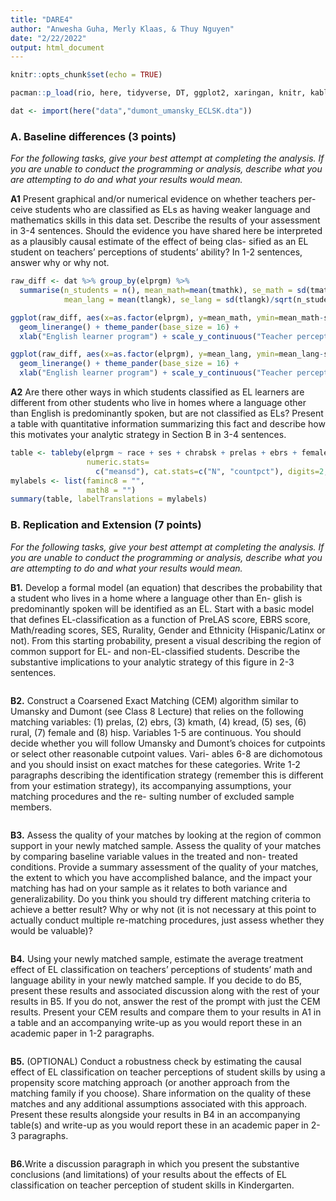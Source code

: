```yaml
---
title: "DARE4"
author: "Anwesha Guha, Merly Klaas, & Thuy Nguyen"
date: "2/22/2022"
output: html_document
---
```


```r
knitr::opts_chunk$set(echo = TRUE)

pacman::p_load(rio, here, tidyverse, DT, ggplot2, xaringan, knitr, kableExtra, modelsummary, stargazer, xaringanthemer, gganimate, ggthemes, fixest, haven, arsenal, MatchIt, gtools)

```

```r
dat <- import(here("data","dumont_umansky_ECLSK.dta"))
```

### A. Baseline differences (3 points)
*For the following tasks, give your best attempt at completing the analysis. If you are unable to conduct the programming or analysis, describe what you are attempting to do and what your results would mean.*

**A1** Present graphical and/or numerical evidence on whether teachers per- ceive students who are classified as ELs as having weaker language and mathematics skills in this data set. Describe the results of your assessment in 3-4 sentences. Should the evidence you have shared here be interpreted as a plausibly causal estimate of the effect of being clas- sified as an EL student on teachers’ perceptions of students’ ability? In 1-2 sentences, answer why or why not.

```r
raw_diff <- dat %>% group_by(elprgm) %>% 
  summarise(n_students = n(), mean_math=mean(tmathk), se_math = sd(tmathk)/sqrt(n_students),
            mean_lang = mean(tlangk), se_lang = sd(tlangk)/sqrt(n_students))

ggplot(raw_diff, aes(x=as.factor(elprgm), y=mean_math, ymin=mean_math-se_math, ymax=mean_math+se_math)) + geom_col(fill = "darkgreen", alpha=0.4) + 
  geom_linerange() + theme_pander(base_size = 16) +
  xlab("English learner program") + scale_y_continuous("Teacher perceptions of student's\n kinder math skills")
```

```r
ggplot(raw_diff, aes(x=as.factor(elprgm), y=mean_lang, ymin=mean_lang-se_lang, ymax=mean_lang+se_lang)) + geom_col(fill = "blue", alpha=0.4) + 
  geom_linerange() + theme_pander(base_size = 16) +
  xlab("English learner program") + scale_y_continuous("Teacher perceptions of student's kinder\n language skills")
```


**A2** Are there other ways in which students classified as EL learners are different from other students who live in homes where a language other than English is predominantly spoken, but are not classified as ELs? Present a table with quantitative information summarizing this fact and describe how this motivates your analytic strategy in Section B in 3-4 sentences.

```r
table <- tableby(elprgm ~ race + ses + chrabsk + prelas + ebrs + female + rural, 
                 numeric.stats=
                   c("meansd"), cat.stats=c("N", "countpct"), digits=2, data=dat)
mylabels <- list(faminc8 = "", 
                 math8 = "")
summary(table, labelTranslations = mylabels)
```

### B. Replication and Extension (7 points)
*For the following tasks, give your best attempt at completing the analysis. If you are unable to conduct the programming or analysis, describe what you are attempting to do and what your results would mean.*


**B1.** Develop a formal model (an equation) that describes the probability that a student who lives in a home where a language other than En- glish is predominantly spoken will be identified as an EL. Start with a basic model that defines EL-classification as a function of PreLAS score, EBRS score, Math/reading scores, SES, Rurality, Gender and Ethnicity (Hispanic/Latinx or not). From this starting probability, present a visual describing the region of common support for EL- and non-EL-classified students. Describe the substantive implications to your analytic strategy of this figure in 2-3 sentences.

```r

```

**B2.** Construct a Coarsened Exact Matching (CEM) algorithm similar to Umansky and Dumont (see Class 8 Lecture) that relies on the following matching variables: (1) prelas, (2) ebrs, (3) kmath, (4) kread, (5) ses, (6) rural, (7) female and (8) hisp. Variables 1-5 are continuous. You should decide whether you will follow Umansky and Dumont’s choices for cutpoints or select other reasonable cutpoint values. Vari- ables 6-8 are dichomotous and you should insist on exact matches for these categories. Write 1-2 paragraphs describing the identification strategy (remember this is different from your estimation strategy), its accompanying assumptions, your matching procedures and the re- sulting number of excluded sample members.

```r

```

**B3.** Assess the quality of your matches by looking at the region of common support in your newly matched sample. Assess the quality of your matches by comparing baseline variable values in the treated and non- treated conditions. Provide a summary assessment of the quality of your matches, the extent to which you have accomplished balance, and the impact your matching has had on your sample as it relates to both variance and generalizability. Do you think you should try different matching criteria to achieve a better result? Why or why not (it is not necessary at this point to actually conduct multiple re-matching procedures, just assess whether they would be valuable)?
```r

```

**B4.** Using your newly matched sample, estimate the average treatment effect of EL classification on teachers’ perceptions of students’ math and language ability in your newly matched sample. If you decide to do B5, present these results and associated discussion along with the rest of your results in B5. If you do not, answer the rest of the prompt with just the CEM results. Present your CEM results and compare them to your results in A1 in a table and an accompanying write-up as you would report these in an academic paper in 1-2 paragraphs.

```r

```

**B5.** (OPTIONAL) Conduct a robustness check by estimating the causal effect of EL classification on teacher perceptions of student skills by using a propensity score matching approach (or another approach from the matching family if you choose). Share information on the quality of these matches and any additional assumptions associated with this approach. Present these results alongside your results in B4 in an accompanying table(s) and write-up as you would report these in an academic paper in 2-3 paragraphs.

```r

```

**B6.**Write a discussion paragraph in which you present the substantive conclusions (and limitations) of your results about the effects of EL classification on teacher perception of student skills in Kindergarten.

